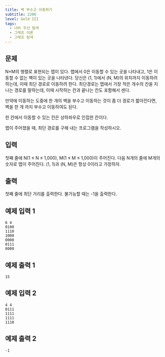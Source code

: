 ```yaml
---
title: 벽 부수고 이동하기
subtitle: 2206
level: Gold III
tags:
  - 너비 우선 탐색
  - 그래프 이론
  - 그래프 탐색
---
```


## 문제

N×M의 행렬로 표현되는 맵이 있다. 맵에서 0은 이동할 수 있는 곳을 나타내고, 1은 이동할 수 없는 벽이 있는 곳을 나타낸다. 당신은 (1, 1)에서 (N, M)의 위치까지 이동하려 하는데, 이때 최단 경로로 이동하려 한다. 최단경로는 맵에서 가장 적은 개수의 칸을 지나는 경로를 말하는데, 이때 시작하는 칸과 끝나는 칸도 포함해서 센다.

만약에 이동하는 도중에 한 개의 벽을 부수고 이동하는 것이 좀 더 경로가 짧아진다면, 벽을 한 개 까지 부수고 이동하여도 된다.

한 칸에서 이동할 수 있는 칸은 상하좌우로 인접한 칸이다.

맵이 주어졌을 때, 최단 경로를 구해 내는 프로그램을 작성하시오.

## 입력

첫째 줄에 N(1 ≤ N ≤ 1,000), M(1 ≤ M ≤ 1,000)이 주어진다. 다음 N개의 줄에 M개의 숫자로 맵이 주어진다. (1, 1)과 (N, M)은 항상 0이라고 가정하자.

## 출력

첫째 줄에 최단 거리를 출력한다. 불가능할 때는 -1을 출력한다.

## 예제 입력 1

```
6 4
0100
1110
1000
0000
0111
0000
```

## 예제 출력 1

```
15
```

## 예제 입력 2

```
4 4
0111
1111
1111
1110
```

## 예제 출력 2

```
-1
```
